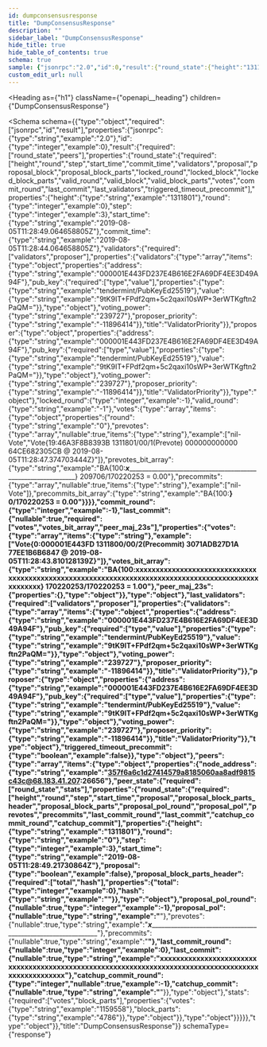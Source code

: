 ```yaml
---
id: dumpconsensusresponse
title: "DumpConsensusResponse"
description: ""
sidebar_label: "DumpConsensusResponse"
hide_title: true
hide_table_of_contents: true
schema: true
sample: {"jsonrpc":"2.0","id":0,"result":{"round_state":{"height":"1311801","round":0,"step":3,"start_time":"2019-08-05T11:28:49.064658805Z","commit_time":"2019-08-05T11:28:44.064658805Z","validators":{"validators":[{"address":"000001E443FD237E4B616E2FA69DF4EE3D49A94F","pub_key":{"type":"tendermint/PubKeyEd25519","value":"9tK9IT+FPdf2qm+5c2qaxi10sWP+3erWTKgftn2PaQM="},"voting_power":"239727","proposer_priority":"-11896414"}],"proposer":{"address":"000001E443FD237E4B616E2FA69DF4EE3D49A94F","pub_key":{"type":"tendermint/PubKeyEd25519","value":"9tK9IT+FPdf2qm+5c2qaxi10sWP+3erWTKgftn2PaQM="},"voting_power":"239727","proposer_priority":"-11896414"}},"locked_round":-1,"valid_round":"-1","votes":[{"round":"0","prevotes":["nil-Vote","Vote{19:46A3F8B8393B 1311801/00/1(Prevote) 000000000000 64CE682305CB @ 2019-08-05T11:28:47.374703444Z}"],"prevotes_bit_array":"BA{100:___________________x________________________________________________________________________________} 209706/170220253 = 0.00","precommits":["nil-Vote"],"precommits_bit_array":"BA{100:____________________________________________________________________________________________________} 0/170220253 = 0.00"}],"commit_round":-1,"last_commit":{"votes":["Vote{0:000001E443FD 1311800/00/2(Precommit) 3071ADB27D1A 77EE1B6B6847 @ 2019-08-05T11:28:43.810128139Z}"],"votes_bit_array":"BA{100:xxxxxxxxxxxxxxxxxxxxxxxxxxxxxxxxxxxxxxxxxxxxxxxxxxxxxxxxxxxxxxxxxxxxxxxxxxxxxxxxxxxxxxxxxxxxxxxxxxxx} 170220253/170220253 = 1.00","peer_maj_23s":{}},"last_validators":{"validators":[{"address":"000001E443FD237E4B616E2FA69DF4EE3D49A94F","pub_key":{"type":"tendermint/PubKeyEd25519","value":"9tK9IT+FPdf2qm+5c2qaxi10sWP+3erWTKgftn2PaQM="},"voting_power":"239727","proposer_priority":"-11896414"}],"proposer":{"address":"000001E443FD237E4B616E2FA69DF4EE3D49A94F","pub_key":{"type":"tendermint/PubKeyEd25519","value":"9tK9IT+FPdf2qm+5c2qaxi10sWP+3erWTKgftn2PaQM="},"voting_power":"239727","proposer_priority":"-11896414"}},"triggered_timeout_precommit":false},"peers":[{"node_address":"357f6a6c1d27414579a8185060aa8adf9815c43c@68.183.41.207:26656","peer_state":{"round_state":{"height":"1311801","round":"0","step":3,"start_time":"2019-08-05T11:28:49.21730864Z","proposal":false,"proposal_block_parts_header":{"total":0,"hash":""},"proposal_pol_round":-1,"proposal_pol":"____________________________________________________________________________________________________","prevotes":"___________________x________________________________________________________________________________","precommits":"____________________________________________________________________________________________________","last_commit_round":0,"last_commit":"xxxxxxxxxxxxxxxxxxxxxxxxxxxxxxxxxxxxxxxxxxxxxxxxxxxxxxxxxxxxxxxxxxxxxxxxxxxxxxxxxxxxxxxxxxxxxxxxxxxx","catchup_commit_round":-1,"catchup_commit":"____________________________________________________________________________________________________"},"stats":{"votes":"1159558","block_parts":"4786"}}}]}}
custom_edit_url: null
---
```



<Heading
  as={"h1"}
  className={"openapi__heading"}
  children={"DumpConsensusResponse"}
>
</Heading>





<Schema
  schema={{"type":"object","required":["jsonrpc","id","result"],"properties":{"jsonrpc":{"type":"string","example":"2.0"},"id":{"type":"integer","example":0},"result":{"required":["round_state","peers"],"properties":{"round_state":{"required":["height","round","step","start_time","commit_time","validators","proposal","proposal_block","proposal_block_parts","locked_round","locked_block","locked_block_parts","valid_round","valid_block","valid_block_parts","votes","commit_round","last_commit","last_validators","triggered_timeout_precommit"],"properties":{"height":{"type":"string","example":"1311801"},"round":{"type":"integer","example":0},"step":{"type":"integer","example":3},"start_time":{"type":"string","example":"2019-08-05T11:28:49.064658805Z"},"commit_time":{"type":"string","example":"2019-08-05T11:28:44.064658805Z"},"validators":{"required":["validators","proposer"],"properties":{"validators":{"type":"array","items":{"type":"object","properties":{"address":{"type":"string","example":"000001E443FD237E4B616E2FA69DF4EE3D49A94F"},"pub_key":{"required":["type","value"],"properties":{"type":{"type":"string","example":"tendermint/PubKeyEd25519"},"value":{"type":"string","example":"9tK9IT+FPdf2qm+5c2qaxi10sWP+3erWTKgftn2PaQM="}},"type":"object"},"voting_power":{"type":"string","example":"239727"},"proposer_priority":{"type":"string","example":"-11896414"}},"title":"ValidatorPriority"}},"proposer":{"type":"object","properties":{"address":{"type":"string","example":"000001E443FD237E4B616E2FA69DF4EE3D49A94F"},"pub_key":{"required":["type","value"],"properties":{"type":{"type":"string","example":"tendermint/PubKeyEd25519"},"value":{"type":"string","example":"9tK9IT+FPdf2qm+5c2qaxi10sWP+3erWTKgftn2PaQM="}},"type":"object"},"voting_power":{"type":"string","example":"239727"},"proposer_priority":{"type":"string","example":"-11896414"}},"title":"ValidatorPriority"}},"type":"object"},"locked_round":{"type":"integer","example":-1},"valid_round":{"type":"string","example":"-1"},"votes":{"type":"array","items":{"type":"object","properties":{"round":{"type":"string","example":"0"},"prevotes":{"type":"array","nullable":true,"items":{"type":"string"},"example":["nil-Vote","Vote{19:46A3F8B8393B 1311801/00/1(Prevote) 000000000000 64CE682305CB @ 2019-08-05T11:28:47.374703444Z}"]},"prevotes_bit_array":{"type":"string","example":"BA{100:___________________x________________________________________________________________________________} 209706/170220253 = 0.00"},"precommits":{"type":"array","nullable":true,"items":{"type":"string"},"example":["nil-Vote"]},"precommits_bit_array":{"type":"string","example":"BA{100:____________________________________________________________________________________________________} 0/170220253 = 0.00"}}}},"commit_round":{"type":"integer","example":-1},"last_commit":{"nullable":true,"required":["votes","votes_bit_array","peer_maj_23s"],"properties":{"votes":{"type":"array","items":{"type":"string"},"example":["Vote{0:000001E443FD 1311800/00/2(Precommit) 3071ADB27D1A 77EE1B6B6847 @ 2019-08-05T11:28:43.810128139Z}"]},"votes_bit_array":{"type":"string","example":"BA{100:xxxxxxxxxxxxxxxxxxxxxxxxxxxxxxxxxxxxxxxxxxxxxxxxxxxxxxxxxxxxxxxxxxxxxxxxxxxxxxxxxxxxxxxxxxxxxxxxxxxx} 170220253/170220253 = 1.00"},"peer_maj_23s":{"properties":{},"type":"object"}},"type":"object"},"last_validators":{"required":["validators","proposer"],"properties":{"validators":{"type":"array","items":{"type":"object","properties":{"address":{"type":"string","example":"000001E443FD237E4B616E2FA69DF4EE3D49A94F"},"pub_key":{"required":["type","value"],"properties":{"type":{"type":"string","example":"tendermint/PubKeyEd25519"},"value":{"type":"string","example":"9tK9IT+FPdf2qm+5c2qaxi10sWP+3erWTKgftn2PaQM="}},"type":"object"},"voting_power":{"type":"string","example":"239727"},"proposer_priority":{"type":"string","example":"-11896414"}},"title":"ValidatorPriority"}},"proposer":{"type":"object","properties":{"address":{"type":"string","example":"000001E443FD237E4B616E2FA69DF4EE3D49A94F"},"pub_key":{"required":["type","value"],"properties":{"type":{"type":"string","example":"tendermint/PubKeyEd25519"},"value":{"type":"string","example":"9tK9IT+FPdf2qm+5c2qaxi10sWP+3erWTKgftn2PaQM="}},"type":"object"},"voting_power":{"type":"string","example":"239727"},"proposer_priority":{"type":"string","example":"-11896414"}},"title":"ValidatorPriority"}},"type":"object"},"triggered_timeout_precommit":{"type":"boolean","example":false}},"type":"object"},"peers":{"type":"array","items":{"type":"object","properties":{"node_address":{"type":"string","example":"357f6a6c1d27414579a8185060aa8adf9815c43c@68.183.41.207:26656"},"peer_state":{"required":["round_state","stats"],"properties":{"round_state":{"required":["height","round","step","start_time","proposal","proposal_block_parts_header","proposal_block_parts","proposal_pol_round","proposal_pol","prevotes","precommits","last_commit_round","last_commit","catchup_commit_round","catchup_commit"],"properties":{"height":{"type":"string","example":"1311801"},"round":{"type":"string","example":"0"},"step":{"type":"integer","example":3},"start_time":{"type":"string","example":"2019-08-05T11:28:49.21730864Z"},"proposal":{"type":"boolean","example":false},"proposal_block_parts_header":{"required":["total","hash"],"properties":{"total":{"type":"integer","example":0},"hash":{"type":"string","example":""}},"type":"object"},"proposal_pol_round":{"nullable":true,"type":"integer","example":-1},"proposal_pol":{"nullable":true,"type":"string","example":"____________________________________________________________________________________________________"},"prevotes":{"nullable":true,"type":"string","example":"___________________x________________________________________________________________________________"},"precommits":{"nullable":true,"type":"string","example":"____________________________________________________________________________________________________"},"last_commit_round":{"nullable":true,"type":"integer","example":0},"last_commit":{"nullable":true,"type":"string","example":"xxxxxxxxxxxxxxxxxxxxxxxxxxxxxxxxxxxxxxxxxxxxxxxxxxxxxxxxxxxxxxxxxxxxxxxxxxxxxxxxxxxxxxxxxxxxxxxxxxxx"},"catchup_commit_round":{"type":"integer","nullable":true,"example":-1},"catchup_commit":{"nullable":true,"type":"string","example":"____________________________________________________________________________________________________"}},"type":"object"},"stats":{"required":["votes","block_parts"],"properties":{"votes":{"type":"string","example":"1159558"},"block_parts":{"type":"string","example":"4786"}},"type":"object"}},"type":"object"}}}}},"type":"object"}},"title":"DumpConsensusResponse"}}
  schemaType={"response"}
>
  
</Schema>
            